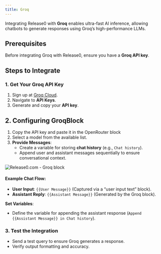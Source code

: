 ```yaml
---
title: Groq
---
```

Integrating Release0 with **Groq** enables ultra-fast AI inference, allowing chatbots to generate responses using Groq’s high-performance LLMs.

## Prerequisites
Before integrating Groq with Release0, ensure you have a **Groq API key**.

## Steps to Integrate

### 1. Get Your Groq API Key
1. Sign up at [Groq Cloud](https://groq.com).
2. Navigate to **API Keys**.
3. Generate and copy your **API key**.

## 2. Configuring GroqBlock

1. Copy the API key and paste it in the OpenRouter block
1. Select a model from the available list.
2. **Provide Messages**:
   - Create a variable for storing **chat history** (e.g., `Chat history`).
   - Append user and assistant messages sequentially to ensure conversational context.

<Frame style={{ maxWidth: '600px' }}>
  <img src="/images/blocks/integrations/groq.png" alt="Release0.com - Groq block" />
</Frame>

#### Example Chat Flow:
- **User Input**: `{{User Message}}` (Captured via a “user input text” block).
- **Assistant Reply**: `{{Assistant Message}}` (Generated by the Groq block).

**Set Variables**:
   - Define the variable for appending the assistant response (`Append {{Assistant Message}} in Chat history`).

### 3. Test the Integration
- Send a test query to ensure Groq generates a response.
- Verify output formatting and accuracy.




